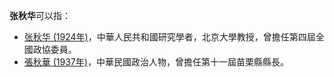 '''张秋华'''可以指：
*[[张秋华_(1924年)|张秋华 (1924年)]]，中華人民共和國研究學者，北京大學教授，曾擔任第四屆全國政協委員。
*[[張秋華_(1937年)|張秋華 (1937年)]]，中華民國政治人物，曾擔任第十一屆苗栗縣縣長。
{{Disambiguation|Q|cat=三字张姓人名消歧义}}